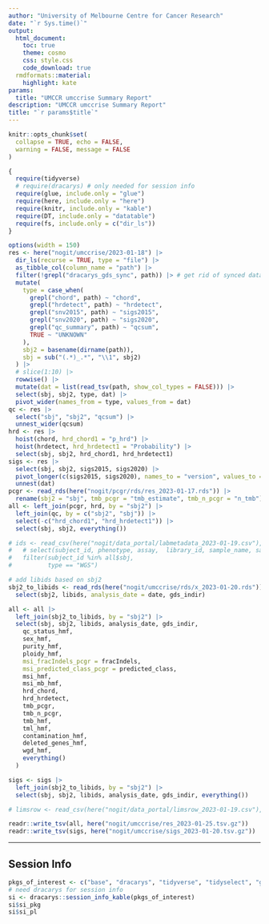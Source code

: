 ```yaml
---
author: "University of Melbourne Centre for Cancer Research"
date: "`r Sys.time()`"
output:
  html_document:
    toc: true
    theme: cosmo
    css: style.css
    code_download: true
  rmdformats::material:
    highlight: kate
params:
  title: "UMCCR umccrise Summary Report"
description: "UMCCR umccrise Summary Report"
title: "`r params$title`"
---
```


```r
knitr::opts_chunk$set(
  collapse = TRUE, echo = FALSE,
  warning = FALSE, message = FALSE
)
```

```r
{
  require(tidyverse)
  # require(dracarys) # only needed for session info
  require(glue, include.only = "glue")
  require(here, include.only = "here")
  require(knitr, include.only = "kable")
  require(DT, include.only = "datatable")
  require(fs, include.only = c("dir_ls"))
}
```

```r
options(width = 150)
res <- here("nogit/umccrise/2023-01-18") |>
  dir_ls(recurse = TRUE, type = "file") |>
  as_tibble_col(column_name = "path") |>
  filter(!grepl("dracarys_gds_sync", path)) |> # get rid of synced data
  mutate(
    type = case_when(
      grepl("chord", path) ~ "chord",
      grepl("hrdetect", path) ~ "hrdetect",
      grepl("snv2015", path) ~ "sigs2015",
      grepl("snv2020", path) ~ "sigs2020",
      grepl("qc_summary", path) ~ "qcsum",
      TRUE ~ "UNKNOWN"
    ),
    sbj2 = basename(dirname(path)),
    sbj = sub("(.*)_.*", "\\1", sbj2)
  ) |>
  # slice(1:10) |>
  rowwise() |>
  mutate(dat = list(read_tsv(path, show_col_types = FALSE))) |>
  select(sbj, sbj2, type, dat) |>
  pivot_wider(names_from = type, values_from = dat)
qc <- res |>
  select("sbj", "sbj2", "qcsum") |>
  unnest_wider(qcsum)
hrd <- res |>
  hoist(chord, hrd_chord1 = "p_hrd") |>
  hoist(hrdetect, hrd_hrdetect1 = "Probability") |>
  select(sbj, sbj2, hrd_chord1, hrd_hrdetect1)
sigs <- res |>
  select(sbj, sbj2, sigs2015, sigs2020) |>
  pivot_longer(c(sigs2015, sigs2020), names_to = "version", values_to = "dat") |>
  unnest(dat)
pcgr <- read_rds(here("nogit/pcgr/rds/res_2023-01-17.rds")) |>
  rename(sbj2 = "sbj", tmb_pcgr = "tmb_estimate", tmb_n_pcgr = "n_tmb")
all <- left_join(pcgr, hrd, by = "sbj2") |>
  left_join(qc, by = c("sbj2", "sbj")) |>
  select(-c("hrd_chord1", "hrd_hrdetect1")) |>
  select(sbj, sbj2, everything())

# ids <- read_csv(here("nogit/data_portal/labmetadata_2023-01-19.csv"), col_types = cols(.default = "c")) |>
#   # select(subject_id, phenotype, assay,  library_id, sample_name, sample_id, external_sample_id, external_subject_id) |>
#   filter(subject_id %in% all$sbj,
#          type == "WGS")

# add libids based on sbj2
sbj2_to_libids <- read_rds(here("nogit/umccrise/rds/x_2023-01-20.rds")) |>
  select(sbj2, libids, analysis_date = date, gds_indir)

all <- all |>
  left_join(sbj2_to_libids, by = "sbj2") |>
  select(sbj, sbj2, libids, analysis_date, gds_indir,
    qc_status_hmf,
    sex_hmf,
    purity_hmf,
    ploidy_hmf,
    msi_fracIndels_pcgr = fracIndels,
    msi_predicted_class_pcgr = predicted_class,
    msi_hmf,
    msi_mb_hmf,
    hrd_chord,
    hrd_hrdetect,
    tmb_pcgr,
    tmb_n_pcgr,
    tmb_hmf,
    tml_hmf,
    contamination_hmf,
    deleted_genes_hmf,
    wgd_hmf,
    everything()
  )

sigs <- sigs |>
  left_join(sbj2_to_libids, by = "sbj2") |>
  select(sbj, sbj2, libids, analysis_date, gds_indir, everything())

# limsrow <- read_csv(here("nogit/data_portal/limsrow_2023-01-19.csv"), col_types = cols(.default = "c"))

readr::write_tsv(all, here("nogit/umccrise/res_2023-01-25.tsv.gz"))
readr::write_tsv(sigs, here("nogit/umccrise/sigs_2023-01-20.tsv.gz"))
```

---

## Session Info

```r
pkgs_of_interest <- c("base", "dracarys", "tidyverse", "tidyselect", "ggplot2", "dplyr", "tidyr", "readr")
# need dracarys for session info
si <- dracarys::session_info_kable(pkgs_of_interest)
si$si_pkg
si$si_pl
```
